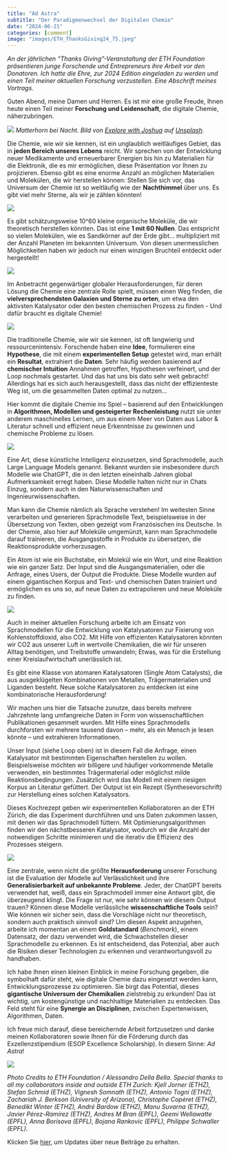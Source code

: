 ```yaml
---
title: "Ad Astra"
subtitle: "Der Paradigmenwechsel der Digitalen Chemie"
date: "2024-06-21"
categories: [comment]
image: "images/ETH_ThanksGiving24_75.jpeg"
---
```


*An der jährlichen "Thanks Giving"-Veranstaltung der ETH Foundation präsentieren junge Forschende und Entrepreneurs ihre Arbeit vor den Donatoren. Ich hatte die Ehre, zur 2024 Edition eingeladen zu werden und einen Teil meiner aktuellen Forschung vorzustellen. Eine Abschrift meines Vortrags.*

Guten Abend, meine Damen und Herren. Es ist mir eine große Freude, Ihnen heute einen Teil meiner **Forschung und Leidenschaft**, die digitale Chemie, näherzubringen.

![](images/Slide1.png)
*Matterhorn bei Nacht. Bild von [Explore with Joshua](https://unsplash.com/@explorewithjoshua?utm_content=creditCopyText&utm_medium=referral&utm_source=unsplash) auf [Unsplash](https://unsplash.com/photos/snow-covered-mountain-under-blue-sky-during-night-time-4yBogrmcEmM?utm_content=creditCopyText&utm_medium=referral&utm_source=unsplash).*

Die Chemie, wie wir sie kennen, ist ein unglaublich weitläufiges Gebiet, das in **jeden Bereich unseres Lebens** reicht. Wir sprechen von der Entwicklung neuer Medikamente und erneuerbarer Energien bis hin zu Materialien für die Elektronik, die es mir ermöglichen, diese Präsentation vor Ihnen zu projizieren. Ebenso gibt es eine enorme Anzahl an möglichen Materialien und Molekülen, die wir herstellen können: Stellen Sie sich vor, das Universum der Chemie ist so weitläufig wie der **Nachthimmel** über uns. Es gibt viel mehr Sterne, als wir je zählen könnten!

![](images/Slide7.png)

Es gibt schätzungsweise 10^60 kleine organische Moleküle, die wir theoretisch herstellen könnten. Das ist eine **1 mit 60 Nullen**. Das entspricht so vielen Molekülen, wie es Sandkörner auf der Erde gibt… multipliziert mit der Anzahl Planeten im bekannten Universum. Von diesen unermesslichen Möglichkeiten haben wir jedoch nur einen winzigen Bruchteil entdeckt oder hergestellt!

![](images/Slide2.png)

Im Anbetracht gegenwärtiger globaler Herausforderungen, für deren Lösung die Chemie eine zentrale Rolle spielt, müssen einen Weg finden, die **vielversprechendsten Galaxien und Sterne zu orten**, um etwa den aktivsten Katalysator oder den besten chemischen Prozess zu finden - Und dafür braucht es digitale Chemie!

![](images/Slide3.png)

Die traditionelle Chemie, wie wir sie kennen, ist oft langwierig und ressourcenintensiv. Forschende haben eine **Idee**, formulieren eine **Hypothese**, die mit einem **experimentellen Setup** getestet wird, man erhält ein **Resultat**, extrahiert die **Daten**. Sehr häufig werden basierend auf **chemischer Intuition** Annahmen getroffen, Hypothesen verfeinert, und der Loop nochmals gestartet. Und das hat uns bis dato sehr weit gebracht! Allerdings hat es sich auch herausgestellt, dass das nicht der effizienteste Weg ist, um die gesammelten Daten optimal zu nutzen…

Hier kommt die digitale Chemie ins Spiel – basierend auf den Entwicklungen in **Algorithmen, Modellen und gesteigerter Rechenleistung** nutzt sie unter anderem maschinelles Lernen, um aus einem Meer von Daten aus Labor & Literatur schnell und effizient neue Erkenntnisse zu gewinnen und chemische Probleme zu lösen.

![](images/Slide4.png)

Eine Art, diese künstliche Intelligenz einzusetzen, sind Sprachmodelle, auch Large Language Models genannt. Bekannt wurden sie insbesondere durch Modelle wie ChatGPT, die in den letzten eineinhalb Jahren global Aufmerksamkeit erregt haben. Diese Modelle halten nicht nur in Chats Einzug, sondern auch in den Naturwissenschaften und Ingenieurwissenschaften.

Man kann die Chemie nämlich als Sprache verstehen! Im weitesten Sinne verarbeiten und generieren Sprachmodelle Text, beispielsweise in der Übersetzung von Texten, oben gezeigt vom Französischen ins Deutsche. In der Chemie, also hier auf Moleküle umgemünzt, kann man Sprachmodelle darauf trainieren, die Ausgangsstoffe in Produkte zu übersetzen, die Reaktionsprodukte vorherzusagen.

Ein Atom ist wie ein Buchstabe, ein Molekül wie ein Wort, und eine Reaktion wie ein ganzer Satz. Der Input sind die Ausgangsmaterialien, oder die Anfrage, eines Users, der Output die Produkte. Diese Modelle wurden auf einem gigantischen Korpus and Text- und chemischen Daten trainiert und ermöglichen es uns so, auf neue Daten zu extrapolieren und neue Moleküle zu finden.

![](images/Slide5.png)

Auch in meiner aktuellen Forschung arbeite ich am Einsatz von Sprachmodellen für die Entwicklung von Katalysatoren zur Fixierung von Kohlenstoffdioxid, also CO2. Mit Hilfe von effizienten Katalysatoren könnten wir CO2 aus unserer Luft in wertvolle Chemikalien, die wir für unseren Alltag benötigen, und Treibstoffe umwandeln; Etwas, was für die Erstellung einer Kreislaufwirtschaft unerlässlich ist.

Es gibt eine Klasse von atomaren Katalysatoren (Single Atom Catalysts), die aus ausgeklügelten Kombinationen von Metallen, Trägermaterialien und Liganden besteht. Neue solche Katalysatoren zu entdecken ist eine kombinatorische Herausforderung!

Wir machen uns hier die Tatsache zunutze, dass bereits mehrere Jahrzehnte lang umfangreiche Daten in Form von wissenschaftlichen Publikationen gesammelt wurden. Mit Hilfe eines Sprachmodells durchforsten wir mehrere tausend davon – mehr, als ein Mensch je lesen könnte – und extrahieren Informationen.

Unser Input (siehe Loop oben) ist in diesem Fall die Anfrage, einen Katalysator mit bestimmten Eigenschaften herstellen zu wollen. Beispielsweise möchten wir billigere und häufiger vorkommende Metalle verwenden, ein bestimmtes Trägermaterial oder möglichst milde Reaktionsbedingungen. Zusätzlich wird das Modell mit einem riesigen Korpus an Literatur gefüttert. Der Output ist ein Rezept (Synthesevorschrift) zur Herstellung eines solchen Katalysators.

Dieses Kochrezept geben wir experimentellen Kollaboratoren an der ETH Zürich, die das Experiment durchführen und uns Daten zukommen lassen, mit denen wir das Sprachmodell füttern. Mit Optimierungsalgorithmen finden wir den nächstbesseren Katalysator, wodurch wir die Anzahl der notwendigen Schritte minimieren und die iterativ die Effizienz des Prozesses steigern.

![](images/Slide6.png)

Eine zentrale, wenn nicht die größte **Herausforderung** unserer Forschung ist die Evaluation der Modelle auf Verlässlichkeit und ihre **Generalisierbarkeit auf unbekannte Probleme**. Jeder, der ChatGPT bereits verwendet hat, weiß, dass ein Sprachmodell immer eine Antwort gibt, die überzeugend klingt. Die Frage ist nur, wie sehr können wir diesem Output trauen? Können diese Modelle verlässliche **wissenschaftliche Tools** sein? Wie können wir sicher sein, dass die Vorschläge nicht nur theoretisch, sondern auch praktisch sinnvoll sind? Um diesen Aspekt anzugehen, arbeite ich momentan an einem **Goldstandard** (*Benchmark*), einem Datensatz, der dazu verwendet wird, die Schwachstellen dieser Sprachmodelle zu erkennen. Es ist entscheidend, das Potenzial, aber auch die Risiken dieser Technologien zu erkennen und verantwortungsvoll zu handhaben.

Ich habe Ihnen einen kleinen Einblick in meine Forschung gegeben, die symbolhaft dafür steht, wie digitale Chemie dazu eingesetzt werden kann, Entwicklungsprozesse zu optimieren. Sie birgt das Potential, dieses **gigantische Universum der Chemikalien** zielstrebig zu erkunden! Das ist wichtig, um kostengünstige und nachhaltige Materialien zu entdecken. Das Feld steht für eine **Synergie an Disziplinen**, zwischen Expertenwissen, Algorithmen, Daten.

Ich freue mich darauf, diese bereichernde Arbeit fortzusetzen und danke meinen Kollaboratoren sowie Ihnen für die Förderung durch das Exzellenzstipendium (ESOP Excellence Scholarship). In diesem Sinne: *Ad Astra*!

![](images/ETH_ThanksGiving24_75.jpeg)

*Photo Credits to ETH Foundation / Alessandro Della Bella. Special thanks to all my collaborators inside and outside ETH Zurich: Kjell Jorner (ETHZ), Stefan Schmid (ETHZ), Vignesh Somnath (ETHZ), Antonio Togni (ETHZ), Zachariah J. Berkson (University of Arizona), Christophe Copéret (ETHZ), Benedikt Winter (ETHZ), André Bardow (ETHZ), Manu Suvarna (ETHZ), Javier Pérez-Ramírez (ETHZ), Andres M Bran (EPFL), Geemi Wellawatte (EPFL), Anna Borisova (EPFL), Bojana Rankovic (EPFL), Philippe Schwaller (EPFL).*

:::{.callout-tip}

Klicken Sie [hier](https://bytesizedchem.substack.com/subscribe), um Updates über neue Beiträge zu erhalten.

:::
